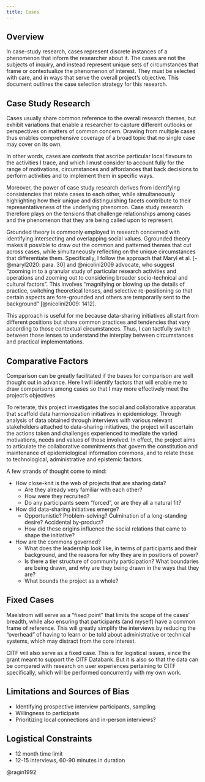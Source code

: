 ```yaml
---
title: Cases
---
```


## Overview
In case-study research, cases represent discrete instances of a phenomenon that inform the researcher about it.
The cases are not the subjects of inquiry, and instead represent unique sets of circumstances that frame or contextualize the phenomenon of interest.
They must be selected with care, and in ways that serve the overall project's objective.
This document outlines the case selection strategy for this research.

## Case Study Research
Cases usually share common reference to the overall research themes, but exhibit variations that enable a researcher to capture different outlooks or perspectives on matters of common concern.
Drawing from multiple cases thus enables comprehensive coverage of a broad topic that no single case may cover on its own.

In other words, cases are contexts that ascribe particular local flavours to the activities I trace, and which I must consider to account fully for the range of motivations, circumstances and affordances that back decisions to perform activities and to implement them in specific ways.

Moreover, the power of case study research derives from identifying consistencies that relate cases to each other, while simultaneously highlighting how their unique and distinguishing facets contribute to their representativeness of the underlying phenomon.
Case study research therefore plays on the tensions that challenge relationships among cases and the phenomenon that they are being called upon to represent.

Grounded theory is commonly employed in research concerned with identifying intersecting and overlapping social values.
Ggrounded theory makes it possible to draw out the common and patterned themes that cut across cases, while simultaneously reflecting on the unique circumstances that differentiate them.
Specifically, I follow the approach that Maryl et al. [-@maryl2020: para. 30] and @nicolini2009 advocate, who suggest "zooming in to a granular study of particular research activities and operations and zooming out to considering broader socio-technical and cultural factors".
This involves "magnifying or blowing up the details of practice, switching theoretical lenses, and selective re-positioning so that certain aspects are fore-grounded and others are temporarily sent to the background" [@nicolini2009: 1412].

This approach is useful for me because data-sharing initiatives all start from different positions but share common practices and tendencies that vary according to those contextual circumstances.
Thus, I can tactfully switch between those lenses to understand the interplay between circumstances and practical implementations.

## Comparative Factors
Comparison can be greatly facilitated if the bases for comparison are well thought out in advance.
Here I will identify factors that will enable me to draw comparisons among cases so that I may more effectively meet the project's objectives

To reiterate, this project investigates the social and collaborative apparatus that scaffold data harmonozation initiatives in epidemiology.
Through analysis of data obtained through interviews with various relevant stakeholders attached to data-sharing initiatives, the project will ascertain the actions taken and challenges experienced to mediate the varied motivations, needs and values of those involved.
In effect, the project aims to articulate the collaborative commitments that govern the constitution and maintenance of epidemiological information commons, and to relate these to technological, administrative and epistemic factors.

A few strands of thought come to mind:

- How close-knit is the web of projects that are sharing data?
  - Are they already very familiar with each other?
  - How were they recruited?
  - Do any participants seem "forced", or are they all a natural fit?

- How did data-sharing initiatives emerge?
  - Opportunistic? Problem-solving? Culmination of a long-standing desire? Accidental by-product?
  - How did these origins influence the social relations that came to shape the initiative?

- How are the commons governed?
  - What does the leadership look like, in terms of participants and their background, and the reasons for why they are in positions of power?
  - Is there a tier structure of community participation? What boundaries are being drawn, and why are they being drawn in the ways that they are?
  - What bounds the project as a whole?


## Fixed Cases
Maelstrom will serve as a “fixed point” that limits the scope of the cases’ breadth, while also ensuring that participants (and myself) have a common frame of reference.
This will greatly simplify the interviews by reducing the "overhead" of having to learn or be told about administrative or technical systems, which may distract from the core interest.

CITF will also serve as a fixed case.
This is for logistical issues, since the grant meant to support the CITF Databank.
But it is also so that the data can be compared with research on user experiences pertaining to CITF specifically, which will be performed concurrently with my own work.

## Limitations and Sources of Bias
- Identifying prospective interview participants, sampling
- Willingness to participate
- Prioritizing local connections and in-person interviews?


## Logistical Constraints
- 12 month time limit
- 12-15 interviews, 60-90 minutes in duration


@ragin1992

